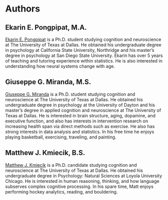 # Authors {-}

## Ekarin E. Pongpipat, M.A. {-}

<a href="https://ekarinpongpipat.com/" target="_blank">Ekarin E. Pongpipat</a> is a Ph.D. student studying cognition and neuroscience at The University of Texas at Dallas. He obtained his undergraduate degree in psychology at California State University, Northridge and his master's degree in psychology at San Diego State University. Ekarin has over 5 years of teaching and tutoring experience within statistics. He is also interested in understanding how neural systems change with age.

## Giuseppe G. Miranda, M.S. {-}

<a href="https://giuseppegmiranda.com/" target="_blank">Giuseppe G. Miranda</a> is a Ph.D. student studying cognition and neuroscience at The University of Texas at Dallas. He obtained his undergraduate degree in psychology at the University of Dayton and his master's degree in applied cognition and neuroscience at The University of Texas at Dallas. He is interested in brain structure, aging, dopamine, and executive function, and also has interests in intervention research on increasing health span via direct methods such as exercise. He also has strong interests in data analysis and statistics. In his free time he enjoys playing basketball, exercising, traveling, and painting.

## Matthew J. Kmiecik, B.S. {-}

<a href="https://mattkmiecik.com/" target="_blank">Matthew J. Kmiecik</a> is a Ph.D. candidate studying cognition and neuroscience at The University of Texas at Dallas. He obtained his undergraduate degree in Psychology: Natural Sciences at Loyola University Chicago. He is interested in human reasoning, thinking, and how language subserves complex cognitive processing. In his spare time, Matt enjoys performing hockey analytics, reading, and bouldering.
